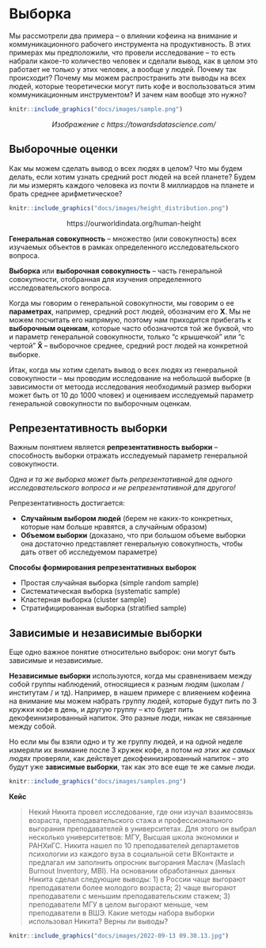 # Выборка {#sample} 

<!-- Допустим, нас есть какое-то предположение о связи неких психологических конструктов относительно того, как работает психика у людей. Например, о том, что кофеин как-то влияет на такой конструкт, как внимание -- это наша **теоретическая гипотеза**. Чтобы ее проверить, нам нужно провести исследование и уточнить гипотезу на языке этого исследования, сделать ее более конкретной. Например, мы решили провести эксперимент, в котором экспериментальная группа пила 3 кружки кофе в первой половине дня, а контрольная группа пила декофеинизированный кофе. Далее мы делали несколько замеров решения какого-нибудь когнитивного теста на внимание во второй половине дня и смотрели, сколько ошибок допускают экспериментальной и контрольной выборок. десь мы уточнили. И когда мы делаем выводы, мы говорим не о нашей небольшой группе людей, которых мы исследовали – а о всей популяции людей, она называется **генеральной совокупностью**. Почему так можно? -->

Мы рассмотрели два примера -- о влиянии кофеина на внимание и коммуникационного рабочего инструмента на продуктивность. В этих примерах мы предположили, что провели исследование -- то есть набрали какое-то количество человек и сделали вывод, как в целом это работает не только у этих человек, а вообще у людей. Почему так происходит? Почему мы можем распространить эти выводы на всех людей, которые теоретически могут пить кофе и воспользоваться этим коммуникационным инструментом? И зачем нам вообще это нужно?


```r
knitr::include_graphics("docs/images/sample.png")
```
<p align="center">*Изображение с https://towardsdatascience.com/*</p>

## Выборочные оценки

Как мы можем сделать вывод о всех людях в целом? Что мы будем делать, если хотим узнать средний рост людей на всей планете? Будем ли мы измерять каждого человека из почти 8 миллиардов на планете и брать среднее арифметическое?



```r
knitr::include_graphics("docs/images/height_distribution.png")
```
<p align="center"> https://ourworldindata.org/human-height </p>



**Генеральная совокупность** -- множество (или совокупность) всех изучаемых объектов в рамках определенного исследовательского вопроса.

**Выборка** или **выборочная совокупность** -- часть генеральной совокупности, отобранная для изучения определенного исследовательского вопроса.

Когда мы говорим о генеральной совокупности, мы говорим о ее **параметрах**, например, средний рост людей, обозначим его **X**. Мы не можем посчитать его напрямую, поэтому нам приходится прибегать к **выборочным оценкам**, которые часто обозначются той же буквой, что и параметр генеральной совокупности, только "с крышечкой" или "с чертой" **X̅** -- выборочное среднее, средний рост людей на конкретной выборке.

Итак, когда мы хотим сделать вывод о всех людях из генеральной совокупности -- мы проводим исследование на небольшой выборке (в зависимости от метоода исследования необходимый размер выборки может быть от 10 до 1000 чловек) и оцениваем исследуемый параметр генеральной совокупности по выборочным оценкам. 

## Репрезентативность выборки

Важным понятием является  **репрезентативность выборки** -- способность выборки отражать исследуемый параметр генеральной совокупности. 

*Одна и та же выборка может быть репрезентативной для одного исследовательского вопроса и не репрезентативной для другого!*

Репрезентативность достигается:

* **Случайным выбором людей** (берем не каких-то конкретных, которые нам больше нравятся, а случайным образом)
* **Объемом выборки** (доказано, что при большом объеме выборки она достаточно представляет генеральную совокупность, чтобы дать ответ об исследуемом параметре)

**Способы формирования репрезентативных выборок**

*  Простая случайная выборка (simple random sample)
*  Систематическая выборка (systematic sample)
*  Кластерная выборка (cluster sample)
*  Стратифицированная выборка (stratified sample)

## Зависимые и независимые выборки {#dependent_samples}

Еще одно важное понятие относительно выборок: они могут быть зависимые и независимые.

**Независимые выборки** используются, когда мы сравнениваем между собой группы наблюдений, относящиеся к разным людям (школам / институтам / и тд). Например, в нашем примере с влияением кофеина на внимание мы можем набрать группу людей, которые будут пить по 3 кружки кофе в день, и другую группу -- кто будет пить декофеинизированный напиток. Это разные люди, никак не связанные между собой.

Но если мы бы взяли одно и ту же группу людей, и на одной неделе измеряли их внимание после 3 кружек кофе, а потом *на этих же самых людях* проверяли, как действует декофеинизированный напиток -- это будут уже **зависимые выборки**, так как это все еще те же самые люди.

```r
knitr::include_graphics("docs/images/samples.png")
```
<p align="center"> </p>


**Кейс**

> Некий Никита провел исследование, где они изучал взаимосвязь возраста, преподавательского стажа и профессионального выгорания преподавателей в университетах. Для этого он выбрал несколько университетвов: МГУ, Высшая школа экономики и РАНХиГС. Никита нашел по 10 преподавателей департаметов психологии из каждого вуза в социальной сети ВКонтакте и предлагал им заполнить опросник выгорания Маслач (Maslach Burnout Inventory, MBI). На основании обработанных данных Никита сделал следующие выводы: 1) в России чаще выгорают преподаватели более молодого возраста; 2) чаще выгорают преподаватели с меньшим преподавательским стажем; 3) преподаватели МГУ в целом выгорают меньше, чем преподаватели в ВШЭ. Какие методы набора выборки использовал Никита? Верны ли выводы?

```r
knitr::include_graphics("docs/images/2022-09-13 09.30.13.jpg")
```

